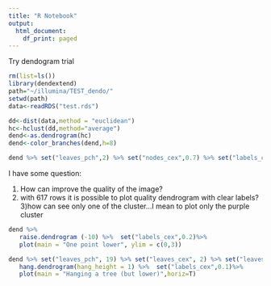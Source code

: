 ```yaml
---
title: "R Notebook"
output:
  html_document:
    df_print: paged
---
```

Try dendogram trial 

```r
rm(list=ls())
library(dendextend)
path="~/illumina/TEST_dendo/"
setwd(path)
data<-readRDS("test.rds")

dd<-dist(data,method = "euclidean")
hc<-hclust(dd,method="average")
dend<-as.dendrogram(hc)
dend<-color_branches(dend,h=8)

dend %>% set("leaves_pch",2) %>% set("nodes_cex",0.7) %>% set("labels_cex",0.1) %>% plot(axes=T,cex=0.5,type="rectangle")

```

I have some question:

1) How can improve the  quality of the image?
2) with 617  rows it is possible to plot quality dendrogram with clear labels?
3)how can see only one of the  cluster...I mean to plot only the  purple cluster
```r
dend %>% 
   raise.dendrogram (-10) %>%  set("labels_cex",0.2)%>%
   plot(main = "One point lower", ylim = c(0,3))
```
```r
dend %>% set("leaves_pch", 19) %>% set("leaves_cex", 2) %>% set("leaves_col", 2) %>% # adjust the leaves
   hang.dendrogram(hang_height = 1) %>%  set("labels_cex",0.1)%>%
   plot(main = "Hanging a tree (but lower)",horiz=T)
```

